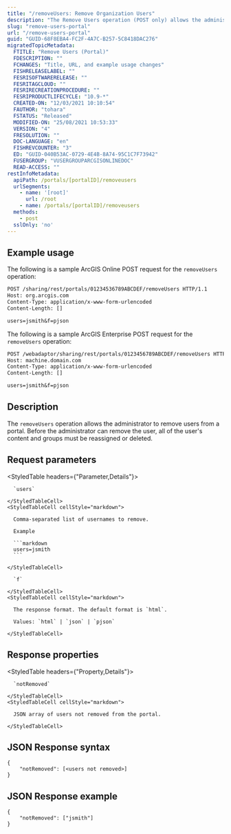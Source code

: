 ```yaml
---
title: "/removeUsers: Remove Organization Users"
description: "The Remove Users operation (POST only) allows the administrator to remove users from a portal."
slug: "remove-users-portal"
url: "/remove-users-portal"
guid: "GUID-68F8EBA4-FC2F-4A7C-B257-5C8418DAC276"
migratedTopicMetadata:
  FTITLE: "Remove Users (Portal)"
  FDESCRIPTION: ""
  FCHANGES: "Title, URL, and example usage changes"
  FISHRELEASELABEL: ""
  FESRISOFTWARERELEASE: ""
  FESRITAGCLOUD: ""
  FESRIRECREATIONPROCEDURE: ""
  FESRIPRODUCTLIFECYCLE: "10.9-*"
  CREATED-ON: "12/03/2021 10:10:54"
  FAUTHOR: "tohara"
  FSTATUS: "Released"
  MODIFIED-ON: "25/08/2021 10:53:33"
  VERSION: "4"
  FRESOLUTION: ""
  DOC-LANGUAGE: "en"
  FISHREVCOUNTER: "3"
  ED: "GUID-040B53AC-0729-4E4B-8A74-95C1C7F73942"
  FUSERGROUP: "VUSERGROUPARCGISONLINEDOC"
  READ-ACCESS: ""
restInfoMetadata:
  apiPath: /portals/[portalID]/removeusers
  urlSegments:
    - name: '[root]'
      url: /root
    - name: /portals/[portalID]/removeusers
  methods:
    - post
  sslOnly: 'no'
---
```


## Example usage

The following is a sample ArcGIS Online POST request for the `removeUsers` operation:

```markdown
POST /sharing/rest/portals/01234536789ABCDEF/removeUsers HTTP/1.1
Host: org.arcgis.com
Content-Type: application/x-www-form-urlencoded
Content-Length: []

users=jsmith&f=pjson
```

The following is a sample ArcGIS Enterprise POST request for the `removeUsers` operation:

```markdown
POST /webadaptor/sharing/rest/portals/0123456789ABCDEF/removeUsers HTTP/1.1
Host: machine.domain.com
Content-Type: application/x-www-form-urlencoded
Content-Length: []

users=jsmith&f=pjson
```

## Description

The `removeUsers` operation allows the administrator to remove users from a portal. Before the administrator can remove the user, all of the user's content and groups must be reassigned or deleted.


##  Request parameters

<StyledTable headers={"Parameter,Details"}>
  <StyledTableRow>
    <StyledTableCell cellStyle="markdown">

      `users` 

    </StyledTableCell>
    <StyledTableCell cellStyle="markdown">

      Comma-separated list of usernames to remove.

      Example

      ```markdown
      users=jsmith
      ```

    </StyledTableCell>
  </StyledTableRow>
  <StyledTableRow>
    <StyledTableCell cellStyle="markdown">

      `f` 

    </StyledTableCell>
    <StyledTableCell cellStyle="markdown">

      The response format. The default format is `html`.

      Values: `html` | `json` | `pjson`

    </StyledTableCell>
  </StyledTableRow>
</StyledTable>


## Response properties

<StyledTable headers={"Property,Details"}>
  <StyledTableRow>
    <StyledTableCell cellStyle="markdown">

      `notRemoved` 

    </StyledTableCell>
    <StyledTableCell cellStyle="markdown">

      JSON array of users not removed from the portal.

    </StyledTableCell>
  </StyledTableRow>
</StyledTable>


## JSON Response syntax

```other
{    
	"notRemoved": [<users not removed>]    
}
```

## JSON Response example

```other
{    
	"notRemoved": ["jsmith"]    
}
```